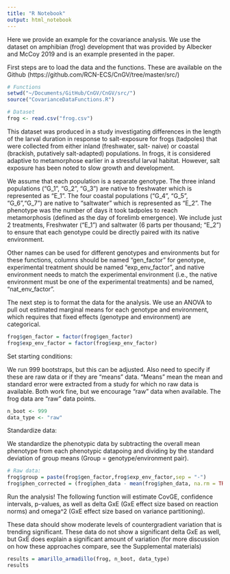 ```yaml
---
title: "R Notebook"
output: html_notebook
---
```


Here we provide an example for the covariance analysis. We use the dataset on amphibian (frog) development that was provided by Albecker and McCoy 2019 and is an example presented in the paper. 

First steps are to load the data and the functions. These are available on the Github (https://github.com/RCN-ECS/CnGV/tree/master/src/)
```r
# Functions
setwd("~/Documents/GitHub/CnGV/CnGV/src/")
source("CovarianceDataFunctions.R")

# Dataset
frog <- read.csv("frog.csv")
```

This dataset was produced in a study investigating differences in the length of the larval duration in response to salt-exposure for frogs (tadpoles) that were collected from either inland (freshwater, salt- naive) or coastal (brackish, putatively salt-adapted) populations. In frogs, it is considered adaptive to metamorphose earlier in a stressful larval habitat. However, salt exposure has been noted to slow growth and development. 

We assume that each population is a separate genotype. The three inland populations ("G_1", "G_2", "G_3") are native to freshwater which is represented as "E_1". The four coastal populations ("G_4", "G_5", "G_6","G_7") are native to "saltwater" which is represented as "E_2". The phenotype was the number of days it took tadpoles to reach metamorphosis (defined as the day of forelimb emergence). We include just 2 treatments, Freshwater ("E_1") and saltwater (6 parts per thousand; "E_2") to ensure that each genotype could be directly paired with its native environment. 

Other names can be used for different genotypes and environments but for these functions, columns should be named "gen_factor" for genotype, experimental treatment should be named "exp_env_factor", and native environment needs to match the experimental environment (i.e., the native environment must be one of the experimental treatments) and be named, "nat_env_factor".

The next step is to format the data for the analysis. We use an ANOVA to pull out estimated marginal means for each genotype and environment, which requires that fixed effects (genotype and environment) are categorical. 

```r

frog$gen_factor = factor(frog$gen_factor)
frog$exp_env_factor = factor(frog$exp_env_factor)

```

Set starting conditions:

We run 999 bootstraps, but this can be adjusted. Also need to specify if these are raw data or if they are "means" data. "Means" mean the mean and standard error were extracted from a study for which no raw data is available. Both work fine, but we encourage "raw" data when available. The frog data are "raw" data points. 

```r
n_boot <- 999
data_type <- "raw"

```

Standardize data: 

We standardize the phenotypic data by subtracting the overall mean phenotype from each phenotypic datapoing and dividing by the standard deviation of group means (Group = genotype/environment pair).

```r
# Raw data: 
frog$group = paste(frog$gen_factor,frog$exp_env_factor,sep = "-")
frog$phen_corrected = (frog$phen_data - mean(frog$phen_data, na.rm = TRUE))/sd(tapply(frog$phen_data, frog$group, mean, na.rm = TRUE))

```

Run the analysis! The following function will estimate CovGE, confidence intervals, p-values, as well as  delta GxE (GxE effect size based on reaction norms) and omega^2 (GxE effect size based on variance partitioning). 

These data should show moderate levels of countergradient variation that is trending significant. These data do not show a significant delta GxE as well, but GxE does explain a significant amount of variation (for more discussion on how these approaches compare, see the Supplemental materials)

```r
results = amarillo_armadillo(frog, n_boot, data_type)
results
```